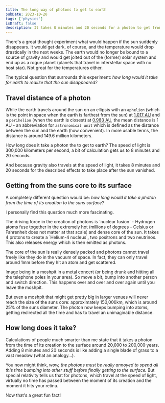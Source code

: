 ```yaml
---
title: The long way of photons to get to earth
pubDate: 2023-10-20
tags: ['physics']
isDraft: false
description: It takes 8 minutes and 20 seconds for a photon to get from the surface from the sun to earth. But to get from the center of the sun to its surface takes much longer.
---
```



There's a great thought experiment what would happen if the sun suddenly disappears. It would get dark, of course, and the temperature would drop drastically in the next weeks. The earth would no longer be bound to a source of gravity and would get jolted out of the (former) solar system and end up as a rogue planet (planets that travel in interstellar space with no host star). Not great for the temperatures either.

The typical question that surrounds this experiment: _how long would it take for earth to realize that the sun disappeared?_

## Travel distance of a photon

While the earth travels around the sun on an ellipsis with an `aphelion` (which is the point in space when the earth is farthest from the sun) at <u>1.017 AU</u> and a `perihelion` (when the earth is closest) at <u>0.983 AU</u>, the mean distance is 1 AU - an abbreviation for `astronomical unit` which is defined as the distance between the sun and the earth (how convenient). In more usable terms, the distance is around 149.6 million kilometers.

How long does it take a photon the to get to earth? The speed of light is 300,000 kilometers per second, a bit of calculation gets us to 8 minutes and 20 seconds.

And because gravity also travels at the speed of light, it takes 8 minutes and 20 seconds for the described effects to take place after the sun vanished.

## Getting from the suns core to its surface

A completely different question would be: _how long would it take a photon from the time of its creation to the suns surface?_

I personally find this question much more fascinating.

<Aside header="How does a photon get created?">
  The driving force in the creation of photons is `nuclear fusion` - Hydrogen
  atoms fuse together in the extremely hot (millions of degrees - Celsius or
  Fahrenheit does not matter at that scale) and dense core of the sun. It takes
  4 protons to create a `Helium-4 nucleus`, two positrons and two neutrinos.
  This also releases energy which is then emitted as photons.
</Aside>

The core of the sun is really densely packed and photons cannot travel freely like they do in the vacuum of space. In fact, they can only travel around 1mm before they hit an atom and get scattered.

Image being in a moshpit in a metal concert (or being drunk and hitting all the telephone poles in your area). So move a bit, bump into another person and switch direction. This happens over and over and over again until you leave the moshpit.

But even a moshpit that might get pretty big in larger venues will never reach the size of the suns core: approximately 150,000km, which is around 25% of the suns diameter. The photon now keeps bumping into atoms, getting redirected all the time and has to travel an unimaginable distance.

## How long does it take?

Calculations of people much smarter than me state that it takes a photon from the time of its creation to the surface around 20,000 to 200,000 years. Adding 8 minutes and 20 seconds is like adding a single blade of grass to a vast meadow (what an analogy...).

You now might think, _wow, the photons must be really annoyed to spend all this time bumping into other stuff before finally getting to the surface._ But special relativity tells us that for photons, which travel at the speed of light, virtually no time has passed between the moment of its creation and the moment it hits your retina.

Now that's a great fun fact!
